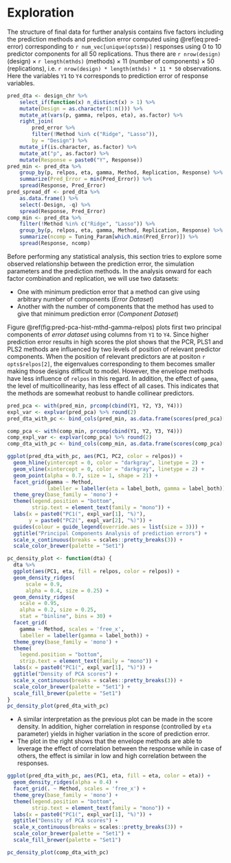 # Exploration

The structure of final data for further analysis contains five factors including the prediction methods and prediction error computed using \@ref(eq:pred-error) corresponding to `r num_vec[unique(opts$m)]` responses using 0 to 10 predictor components for all 50 replications. Thus there are `r nrow(design)` (design) $\times$ `r length(mthds)` (methods) $\times$ 11 (number of components) $\times$ 50 (replications), i.e. `r nrow(design) * length(mthds) * 11 * 50` observations. Here the variables `Y1` to `Y4` corresponds to prediction error of response variables.

```r
pred_dta <- design_chr %>%
    select_if(function(x) n_distinct(x) > 1) %>%
    mutate(Design = as.character(1:n())) %>%
    mutate_at(vars(p, gamma, relpos, eta), as.factor) %>%
    right_join(
        pred_error %>%
        filter(!Method %in% c("Ridge", "Lasso")),
        by = "Design") %>%
    mutate_if(is.character, as.factor) %>%
    mutate_at("p", as.factor) %>%
    mutate(Response = paste0("Y", Response))
pred_min <- pred_dta %>%
    group_by(p, relpos, eta, gamma, Method, Replication, Response) %>%
    summarize(Pred_Error = min(Pred_Error)) %>%
    spread(Response, Pred_Error)
pred_spread_df <- pred_dta %>%
    as.data.frame() %>%
    select(-Design, -q) %>%
    spread(Response, Pred_Error)
comp_min <- pred_dta %>%
    filter(!Method %in% c("Ridge", "Lasso")) %>%
    group_by(p, relpos, eta, gamma, Method, Replication, Response) %>%
    summarize(ncomp = Tuning_Param[which.min(Pred_Error)]) %>%
    spread(Response, ncomp)
```

Before performing any statistical analysis, this section tries to explore some observed relationship between the prediction error, the simulation parameters and the prediction methods. In the analysis onward for each factor combination and replication, we will use two datasets:

- One with minimum prediction error that a method can give using arbitrary number of components (_Error Dataset_)
- Another with the number of components that the method has used to give that minimum prediction error (_Component Dataset_)

Figure \@ref(fig:pred-pca-hist-mthd-gamma-relpos) plots first two principal components of _error dataset_ using columns from `Y1` to `Y4`. Since higher prediction error results in high scores the plot shows that the PCR, PLS1 and PLS2 methods are influenced by two levels of position of relevant predictor components. When the position of relevant predictors are at positon `r opts$relpos[2]`, the eigenvalues corresponding to them becomes smaller making those designs difficult to model. However, the envelope methods have less influence of `relpos` in this regard. In addition, the effect of `gamma`, the level of multicollinearity, has less effect of all cases. This indicates that the methods are somewhat reobust to handle collinear predictors.

```r
pred_pca <- with(pred_min, prcomp(cbind(Y1, Y2, Y3, Y4)))
expl_var <- explvar(pred_pca) %>% round(2)
pred_dta_with_pc <- bind_cols(pred_min, as.data.frame(scores(pred_pca)[]))

comp_pca <- with(comp_min, prcomp(cbind(Y1, Y2, Y3, Y4)))
comp_expl_var <- explvar(comp_pca) %>% round(2)
comp_dta_with_pc <- bind_cols(comp_min, as.data.frame(scores(comp_pca)[]))
```

```r
ggplot(pred_dta_with_pc, aes(PC1, PC2, color = relpos)) +
  geom_hline(yintercept = 0, color = "darkgray", linetype = 2) +
  geom_vline(xintercept = 0, color = "darkgray", linetype = 2) +
  geom_point(alpha = 0.7, size = 1, shape = 21) +
  facet_grid(gamma ~ Method,
             labeller = labeller(eta = label_both, gamma = label_both)) +
  theme_grey(base_family = 'mono') +
  theme(legend.position = "bottom",
        strip.text = element_text(family = "mono")) +
  labs(x = paste0("PC1(", expl_var[1], "%)"),
       y = paste0("PC2(", expl_var[2], "%)")) +
  guides(colour = guide_legend(override.aes = list(size = 3))) +
  ggtitle("Principal Components Analysis of prediction errors") +
  scale_x_continuous(breaks = scales::pretty_breaks(3)) +
  scale_color_brewer(palette = "Set1")
```

```r
pc_density_plot <- function(dta) {
  dta %>% 
  ggplot(aes(PC1, eta, fill = relpos, color = relpos)) +
  geom_density_ridges(
      scale = 0.9,
      alpha = 0.4, size = 0.25) +
  geom_density_ridges(
    scale = 0.95,
    alpha = 0.2, size = 0.25,
    stat = "binline", bins = 30) +
  facet_grid(
    gamma ~ Method, scales = 'free_x',
    labeller = labeller(gamma = label_both)) +
  theme_grey(base_family = 'mono') +
  theme(
    legend.position = "bottom",
    strip.text = element_text(family = "mono")) +
  labs(x = paste0("PC1(", expl_var[1], "%)")) +
  ggtitle("Density of PCA scores") +
  scale_x_continuous(breaks = scales::pretty_breaks(3)) +
  scale_color_brewer(palette = "Set1") +
  scale_fill_brewer(palette = "Set1")
}
pc_density_plot(pred_dta_with_pc)
```

- A similar interpretation as the previous plot can be made in the score density. In addition, higher correlation in response (controlled by `eta` parameter) yields in higher variation in the score of prediction error.
- The plot in the right shows that the envelope methods are able to leverage the effect of correlation between the response while in case of others, the effect is similar in low and high correlation between the responses.

```r
ggplot(pred_dta_with_pc, aes(PC1, eta, fill = eta, color = eta)) +
  geom_density_ridges(alpha = 0.4) +
  facet_grid(. ~ Method, scales = 'free_x') +
  theme_grey(base_family = 'mono') +
  theme(legend.position = "bottom",
        strip.text = element_text(family = "mono")) +
  labs(x = paste0("PC1(", expl_var[1], "%)")) +
  ggtitle("Density of PCA scores") +
  scale_x_continuous(breaks = scales::pretty_breaks(3)) +
  scale_color_brewer(palette = "Set1") +
  scale_fill_brewer(palette = "Set1")
```

```r
pc_density_plot(comp_dta_with_pc)
```

